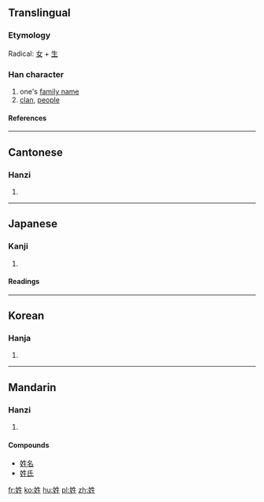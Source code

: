 ==Translingual==
===Etymology===
Radical: [[女]] + [[生]]
===Han character===
{{Han char|rn=38|rad=女|as=05|sn=8|four=4541<sub>0</sub>|canj=女竹手一 (VHQM)}}
# one's [[family name]]
# [[clan]], [[people]]
====References====
{{Han ref|kx=0259.050|dkj=06178|dj=0524.090|hdz=21037.120|uh=59D3|ud=22995|bh=A96D|bd=43373}}

----
==Cantonese==
===Hanzi===
{{yue-hanzi|jyut=|y=sing3}}
# {{defn|Cantonese}}
----
==Japanese==
===Kanji===
{{ja-kanji|grade=c|rs=女05}}
# {{defn|Japanese}} 
====Readings====
{{ja-readings|on=[[せい]] (sei), [[しょう]] (shō)|kun=[[かばね]] (kabane)}}
----
==Korean==
===Hanja===
{{ko-hanja|hangeul=성|rv=seong|mr=sŏng}}
# {{defn|Korean}}
----
==Mandarin==
===Hanzi===
{{cmn-hanzi|pin=[[xìng]] (xing4)|wg=hsing<sup>4</sup>}}
# {{defn|Mandarin}}

====Compounds====
*[[姓名]]
*[[姓氏]]

[[fr:姓]]
[[ko:姓]]
[[hu:姓]]
[[pl:姓]]
[[zh:姓]]